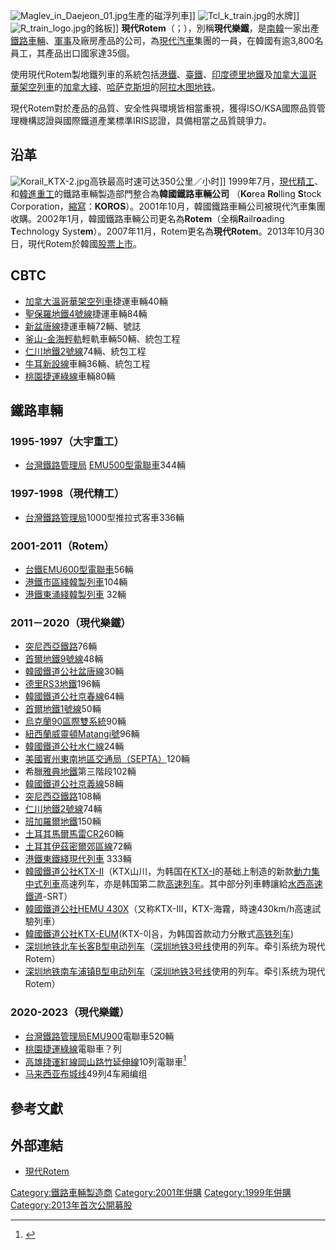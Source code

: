 {{Infobox company
| company_name = 現代Rotem
| company_name_en = {{lang|ko|현대로템}}
| company_logo = Hyundai Rotem logo (2017).svg
| company_type = 製造業
| other_name = 現代樂鐵
| foundation = {{Start date and age|1977|7|1}}
| parent = [[現代汽車集團|現代汽車集團]]
| location = {{韓國}}[[京畿道|京畿道]][[義王市|義王市]]
| type = [[上市公司|上市公司]]
| traded_as = {{Kse|064350}}
| predecessors = {{unbulleted list|[[鐵路機車|鐵路機車]]車輛部門|[[現代摩比斯|現代精工]]|{{tsl|ko|두산중공업|大宇重工}}|[[韓進重工|韓進重工]]}}
| products = [[鐵道機車車輛|鐵道機車車輛]]<br />[[國防工業|國防工業]]<br />[[工廠|廠房]]產品
| revenue = {{decrease}} [[韓元|₩]] 2.459兆（2019年）<ref name=10K>{{cite web|url=http://m.4-traders.com/HYUNDAI-ROTEM-CO-15672034/financials/|title=Hyundai Rotem Co|access-date=2021-04-21|archive-date=2017-12-26|archive-url=https://web.archive.org/web/20171226182346/http://m.4-traders.com/HYUNDAI-ROTEM-CO-15672034/financials/|dead-url=no}}</ref>
| operating_income = {{loss}} ₩ 2,870億（2019年）<ref name=10K/>
| net_income = {{loss}} ₩ 3,540億（2019年）<ref name=10K/>
| assets = {{increase}} ₩ 4.0842兆（2019年）
| equity = {{decrease}} ₩ 8,240億（2019年）
| num_employees = 3,800
| homepage = {{URL|https://www.hyundai-rotem.co.kr/}}
}}
{{Infobox Korean name
|hangul=현대로템
|hanja=現代로템
|rr=Hyeondae Rotem
|mr=Hyŏndae Rot'em
}}
[[File:Maglev_in_Daejeon_01.jpg|thumb]]生產的磁浮列車]]
[[File:Tcl_k_train.jpg|thumb]]的水牌]]
[[File:R_train_logo.jpg|thumb]]的銘板]]
'''現代Rotem'''（{{lang-ko|현대로템}}；{{lang-en|Hyundai Rotem}}），別稱'''現代樂鐵'''，是[[南韓|南韓]]一家出產[[鐵路車輛|鐵路車輛]]、[[軍事|軍事]]及廠房產品的公司，為[[現代汽車|現代汽車]]集團的一員，在韓國有逾3,800名員工，其產品出口國家達35個。

使用現代Rotem製地鐵列車的系統包括[[港鐵|港鐵]]、[[臺鐵|臺鐵]]、[[印度|印度]][[德里地鐵|德里地鐵]]及[[加拿大|加拿大]][[溫哥華架空列車|溫哥華架空列車]]的[[加拿大綫|加拿大綫]]、[[哈萨克斯坦|哈萨克斯坦]]的[[阿拉木图地铁|阿拉木图地铁]]。

現代Rotem對於產品的品質、安全性與環境皆相當重視，獲得ISO/KSA國際品質管理機構認證與國際鐵道產業標準IRIS認證，具備相當之品質競爭力。

== 沿革 ==
[[File:Korail_KTX-2.jpg|thumb]]高铁最高时速可达350公里／小时]]
1999年7月，[[現代摩比斯|現代精工]]、{{tsl|ko|두산중공업|大宇重工}}和[[韓進重工|韓進重工]]的鐵路車輛製造部門整合為'''韓國鐵路車輛公司''' （'''Ko'''rea '''Ro'''lling '''S'''tock Corporation，[[縮寫|縮寫]]：'''KOROS'''）。2001年10月，韓國鐵路車輛公司被現代汽車集團收購。2002年1月，韓國鐵路車輛公司更名為'''Rotem'''（全稱'''R'''ailr'''o'''ading '''T'''echnology Syst'''em'''）。2007年11月，Rotem更名為'''現代Rotem'''。2013年10月30日，現代Rotem於韓國[[股票上市|股票上市]]。

== CBTC ==
* [[溫哥華架空列車|加拿大溫哥華架空列車]]捷運車輛40輛
* [[聖保羅地鐵4號線|聖保羅地鐵4號線]]捷運車輛84輛
* [[新盆唐線|新盆唐線]]捷運車輛72輛、號誌
* [[釜山-金海輕軌|釜山-金海輕軌]]輕軌車輛50輛、統包工程
* [[仁川地鐵2號線|仁川地鐵2號線]]74輛、統包工程
* [[牛耳新設線|牛耳新設線]]車輛36輛、統包工程
* [[桃園捷運綠線|桃園捷運綠線]]車輛80輛

== 鐵路車輛 ==
===1995-1997（大宇重工）===
*[[台灣鐵路管理局|台灣鐵路管理局]] [[EMU500型電聯車|EMU500型電聯車]]344輛

===1997-1998（現代精工）===
*[[台灣鐵路管理局|台灣鐵路管理局]]1000型推拉式客車336輛

===2001-2011（Rotem）===
*[[台鐵EMU600型電聯車|台鐵EMU600型電聯車]]56輛
* [[港鐵市區綫韓製列車|港鐵市區綫韓製列車]]104輛
* [[港鐵東涌綫韓製列車|港鐵東涌綫韓製列車]] 32輛

=== 2011－2020（現代樂鐵） ===
* [[突尼西亞鐵路|突尼西亞鐵路]]76輛
* [[首爾地鐵9號線|首爾地鐵9號線]]48輛
* [[韓國鐵道公社|韓國鐵道公社]][[盆唐線|盆唐線]]30輛
* [[德里RS3地鐵|德里RS3地鐵]]196輛
* [[韓國鐵道公社|韓國鐵道公社]][[京春線|京春線]]64輛
* [[首爾地鐵1號線|首爾地鐵1號線]]50輛
* [[烏克蘭90區際雙系統|烏克蘭90區際雙系統]]90輛
* [[紐西蘭威靈頓Matangi號|紐西蘭威靈頓Matangi號]]96輛
* [[韓國鐵道公社|韓國鐵道公社]][[水仁線|水仁線]]24輛
* [[美國賓州東南地區交通局（SEPTA）|美國賓州東南地區交通局（SEPTA）]]120輛
* 希臘[[雅典地鐵|雅典地鐵]]第三階段102輛
* [[韓國鐵道公社|韓國鐵道公社]][[京義線|京義線]]58輛
* [[突尼西亞鐵路|突尼西亞鐵路]]108輛
* [[仁川地鐵2號線|仁川地鐵2號線]]74輛
* [[班加羅爾地鐵|班加羅爾地鐵]]150輛
* [[土耳其馬爾馬雷CR2|土耳其馬爾馬雷CR2]]60輛
* [[土耳其伊茲密爾郊區線|土耳其伊茲密爾郊區線]]72輛
* [[港鐵東鐵綫現代列車|港鐵東鐵綫現代列車]] 333輛
* [[韓國鐵道公社|韓國鐵道公社]][[KTX-II|KTX-II]]（KTX山川，为韩国在[[KTX-I|KTX-I]]的基础上制造的新款[[動力集中式列車|動力集中式列車]]高速列车，亦是韩国第二款[[高速列车|高速列车]]。其中部分列車轉讓給[[水西高速鐵道|水西高速鐵道]]-SRT）
* [[韓國鐵道公社|韓國鐵道公社]][[HEMU-430X|HEMU 430X]]（又称KTX-III，KTX-海霧，時速430km/h高速試驗列車）
* [[韓國鐵道公社|韓國鐵道公社]][[KTX-Eum|KTX-EUM]](KTX-이음，为韩国首款动力分散式[[高速列车|高铁列车]])
* [[深圳地铁北车长客B型电动列车|深圳地铁北车长客B型电动列车]]（[[深圳地铁3号线|深圳地铁3号线]]使用的列车。牵引系统为現代Rotem）
* [[深圳地铁南车浦镇B型电动列车|深圳地铁南车浦镇B型电动列车]]（[[深圳地铁3号线|深圳地铁3号线]]使用的列车。牵引系统为現代Rotem）

=== 2020-2023（現代樂鐵） ===
* [[台灣鐵路管理局|台灣鐵路管理局]][[EMU900|EMU900]]電聯車520輛
* [[桃園捷運|桃園捷運]][[桃園捷運綠線|綠線]]電聯車？列
* [[高雄捷運|高雄捷運]][[高雄捷運紅線|紅線]][[岡山路竹延伸線|岡山路竹延伸線]]10列電聯車<ref>{{cite press release |author=記者郭文昌 |title=高捷岡山路竹延伸 增購10輛新車 |publisher=Yahoo!奇摩新聞 |date=2021年11月18日 |url=https://tw.news.yahoo.com/%E9%AB%98%E6%8D%B7%E5%B2%A1%E5%B1%B1%E8%B7%AF%E7%AB%B9%E5%BB%B6%E4%BC%B8-%E5%A2%9E%E8%B3%BC10%E8%BC%9B%E6%96%B0%E8%BB%8A-170633266.html |language=zh-tw |access-date=2021年11月18日 |archive-date=2021年11月18日 |archive-url=https://web.archive.org/web/20211118162517/https://tw.news.yahoo.com/%E9%AB%98%E6%8D%B7%E5%B2%A1%E5%B1%B1%E8%B7%AF%E7%AB%B9%E5%BB%B6%E4%BC%B8-%E5%A2%9E%E8%B3%BC10%E8%BC%9B%E6%96%B0%E8%BB%8A-170633266.html |dead-url=no }}</ref>
* [[马来西亚|马来西亚]][[布城线|布城线]]49列4车厢编组

== 參考文獻 ==
{{Reflist|3}}

== 外部連結 ==
* [https://www.hyundai-rotem.co.kr/ 現代Rotem] {{Wayback|url=https://www.hyundai-rotem.co.kr/ |date=20210111135809 }}{{ko}}{{en}}

{{现代集团 (1946-2001年)}}

{{DEFAULTSORT:Hyundai}}
[[Category:鐵路車輛製造商|Category:鐵路車輛製造商]]
[[Category:2001年併購|Category:2001年併購]]
[[Category:1999年併購|Category:1999年併購]]
[[Category:2013年首次公開募股|Category:2013年首次公開募股]]